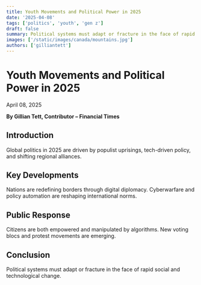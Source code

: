 ```yaml
---
title: Youth Movements and Political Power in 2025
date: '2025-04-08'
tags: ['politics', 'youth', 'gen z']
draft: false
summary: Political systems must adapt or fracture in the face of rapid social and technological change.
images: ['/static/images/canada/mountains.jpg']
authors: ['gilliantett']
---
```


# Youth Movements and Political Power in 2025

April 08, 2025

**By Gillian Tett, Contributor – Financial Times**

## Introduction

Global politics in 2025 are driven by populist uprisings, tech-driven policy, and shifting regional alliances.

## Key Developments

Nations are redefining borders through digital diplomacy. Cyberwarfare and policy automation are reshaping international norms.

## Public Response

Citizens are both empowered and manipulated by algorithms. New voting blocs and protest movements are emerging.

## Conclusion

Political systems must adapt or fracture in the face of rapid social and technological change.
